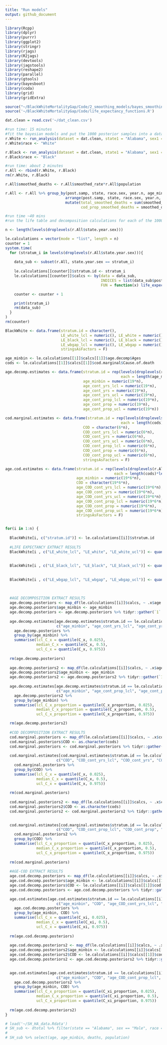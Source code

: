 ```yaml
---
title: "Run models"
output: github_document
---
```


```r
library(Rcpp)
library(dplyr)
library(purrr)
library(ggplot2)
library(stringr)
library(rjags)
library(R2jags) 
library(devtools)
library(jagstools)
library(reshape2)
library(parallel)
library(gtools)
library(bayesboot)
library(coda)
library(grid)
library(gridExtra)
```

```r
source("~/BlackWhiteMortalityGap/Code/2_smoothing_models/bayes_smoothing_functions.R")
source('~/BlackWhiteMortalityGap/Code/life_expectancy_functions.R') 
```

```r
dat.clean = read.csv('~/dat_clean.csv')
```

```r
#run time: 15 minutes
#fit the bayesian models and put the 1000 posterior samples into a data frame
r.White <- run_analysis(dataset = dat.clean, state1 = "Alabama", sex1 = "Male", race1 = "White")
r.White$race <- "White"

r.Black <- run_analysis(dataset = dat.clean, state1 = "Alabama", sex1 = "Male", race1 = "Black")
r.Black$race <- "Black"
```

```r
#run time: about 2 minutes
r.All <- rbind(r.White, r.Black)
rm(r.White, r.Black)

r.All$smoothed_deaths <- r.All$smoothed_rate*r.All$population

r.All <- r.All %>% group_by(post.samp, state, race.sex, year.n, age_minbin) %>%
                           arrange(post.samp, state, race.sex, year.n, age_minbin) %>%
                           mutate(total_smoothed_deaths = sum(smoothed_deaths),
                                  cod_prop_smoothed_deaths = smoothed_deaths/total_smoothed_deaths)
```

```r
#run time ~40 mins
#run the life table and decomposition calculations for each of the 1000 posterior samples

n <- length(levels(droplevels(r.All$state.year.sex)))

le.calculations = vector(mode = "list", length = n)
counter = 1
system.time(
  for (stratum_i in levels(droplevels(r.All$state.year.sex))){
    
    data_sub <- subset(r.All, state.year.sex == stratum_i)  
    
    le.calculations[[counter]]$stratum.id <- stratum_i
    le.calculations[[counter]]$calcs <- by(data = data_sub,
                                           INDICES = list(data_sub$post.samp),
                                           FUN = function(x) life_expectancy_and_gap(data = x))

    counter <- counter + 1

    print(stratum_i)
    rm(data_sub)
  }
)
rm(counter)

```

```r
BlackWhite <- data.frame(stratum.id = character(),
                         LE_white_lcl = numeric(), LE_white = numeric(), LE_white_ucl = numeric(),
                         LE_black_lcl = numeric(), LE_black = numeric(), LE_black_ucl = numeric(),
                         LE_wbgap_lcl = numeric(), LE_wbgap = numeric(), LE_wbgap_ucl = numeric(),
                         stringsAsFactors = F)

age_minbin <- le.calculations[[1]]$calcs[[1]]$age.decomp$Ages
cods <- le.calculations[[1]]$calcs[[1]]$cod.marginal$Cause.of.death

age.decomp.estimates <- data.frame(stratum.id = rep(levels(droplevels(r.All$state.year.sex)), 
                                                    each = length(age_minbin)),
                                   age_minbin = numeric(19*n),
                                   age_cont_yrs_lcl = numeric(19*n), 
                                   age_cont_yrs = numeric(19*n), 
                                   age_cont_yrs_ucl = numeric(19*n),
                                   age_cont_prop_lcl = numeric(19*n), 
                                   age_cont_prop = numeric(19*n), 
                                   age_cont_prop_ucl = numeric(19*n))

cod.marginal.estimates <- data.frame(stratum.id = rep(levels(droplevels(r.All$state.year.sex)), 
                                                    each = length(cods)),
                                   COD = character(6*n),
                                   COD_cont_yrs_lcl = numeric(6*n), 
                                   COD_cont_yrs = numeric(6*n), 
                                   COD_cont_yrs_ucl = numeric(6*n),
                                   COD_cont_prop_lcl = numeric(6*n), 
                                   COD_cont_prop = numeric(6*n), 
                                   COD_cont_prop_ucl = numeric(6*n), 
                                   stringsAsFactors = F)

age.cod.estimates <- data.frame(stratum.id = rep(levels(droplevels(r.All$state.year.sex)), 
                                                 each = length(cods)*length(age_minbin)),
                                age_minbin = numeric(19*6*n),   
                                COD = character(19*6*n),
                                age_COD_cont_yrs_lcl = numeric(19*6*n), 
                                age_COD_cont_yrs = numeric(19*6*n), 
                                age_COD_cont_yrs_ucl = numeric(19*6*n),
                                age_COD_cont_prop_lcl = numeric(19*6*n), 
                                age_COD_cont_prop = numeric(19*6*n), 
                                age_COD_cont_prop_ucl = numeric(19*6*n), 
                                stringsAsFactors = F)


for(i in 1:n) {
  
  BlackWhite[i, c("stratum.id")] <- le.calculations[[i]]$stratum.id  
  
  #LIFE EXPECTANCY EXTRACT RESULTS
  BlackWhite[i , c("LE_white_lcl", "LE_white", "LE_white_ucl")] <- quantile(map_dbl(le.calculations[[i]]$calcs,
                                                                                    ~.x$le.df$LE_White), 
                                                                            c(0.025, 0.5, 0.975))
  BlackWhite[i , c("LE_black_lcl", "LE_black", "LE_black_ucl")] <- quantile(map_dbl(le.calculations[[i]]$calcs,
                                                                                    ~.x$le.df$LE_Black), 
                                                                            c(0.025, 0.5, 0.975))
  BlackWhite[i , c("LE_wbgap_lcl", "LE_wbgap", "LE_wbgap_ucl")] <- quantile(map_dbl(le.calculations[[i]]$calcs,
                                                                                    ~.x$le.df$LE_WBgap), 
                                                                            c(0.025, 0.5, 0.975))
  
  #AGE DECOMPOSITION EXTRACT RESULTS
  age.decomp.posteriors <- map_df(le.calculations[[i]]$calcs, ~ .x$age.decomp$C_x)
  age.decomp.posteriors$age_minbin <- age_minbin
  age.decomp.posteriors <- age.decomp.posteriors %>% tidyr::gather(`1`:`1000`, key = "post.samp", value = "C_x")
  
  age.decomp.estimates[age.decomp.estimates$stratum.id == le.calculations[[i]]$stratum.id, 
                       c("age_minbin", "age_cont_yrs_lcl", "age_cont_yrs", "age_cont_yrs_ucl")] <- 
    age.decomp.posteriors %>% 
    group_by(age_minbin) %>%
    summarise(lcl_C_x = quantile(C_x, 0.025),
              median_C_x = quantile(C_x, 0.5), 
              ucl_C_x = quantile(C_x, 0.975))
  
  rm(age.decomp.posteriors)
  
  age.decomp.posteriors2 <- map_df(le.calculations[[i]]$calcs, ~ .x$age.decomp$C_x_proportion)
  age.decomp.posteriors2$age_minbin <- age_minbin
  age.decomp.posteriors2 <- age.decomp.posteriors2 %>% tidyr::gather(`1`:`1000`, key = "post.samp", value = "C_x_proportion")
  
  age.decomp.estimates[age.decomp.estimates$stratum.id == le.calculations[[i]]$stratum.id, 
                       c("age_minbin", "age_cont_prop_lcl", "age_cont_prop", "age_cont_prop_ucl")] <- 
    age.decomp.posteriors2 %>% 
    group_by(age_minbin) %>%
    summarise(lcl_C_x_proportion = quantile(C_x_proportion, 0.025),
              median_C_x_proportion = quantile(C_x_proportion, 0.5), 
              ucl_C_x_proportion = quantile(C_x_proportion, 0.975))

  rm(age.decomp.posteriors2)
  
  #COD DECOMPOSITION EXTRACT RESULTS
  cod.marginal.posteriors <- map_df(le.calculations[[i]]$calcs, ~ .x$cod.marginal$C_x)
  cod.marginal.posteriors$COD <- as.character(cods)
  cod.marginal.posteriors <- cod.marginal.posteriors %>% tidyr::gather(`1`:`1000`, key = "post.samp", value = "C_x")
  
  cod.marginal.estimates[cod.marginal.estimates$stratum.id == le.calculations[[i]]$stratum.id, 
                       c("COD", "COD_cont_yrs_lcl", "COD_cont_yrs", "COD_cont_yrs_ucl")] <- 
    cod.marginal.posteriors %>% 
    group_by(COD) %>%
    summarise(lcl_C_x = quantile(C_x, 0.025),
              median_C_x = quantile(C_x, 0.5), 
              ucl_C_x = quantile(C_x, 0.975))
  
  rm(cod.marginal.posteriors)
  
  cod.marginal.posteriors2 <- map_df(le.calculations[[i]]$calcs, ~ .x$cod.marginal$C_x_proportion)
  cod.marginal.posteriors2$COD <- as.character(cods)
  cod.marginal.posteriors2 <- cod.marginal.posteriors2 %>% tidyr::gather(`1`:`1000`, key = "post.samp", 
                                                                         value = "C_x_proportion")

  cod.marginal.estimates[cod.marginal.estimates$stratum.id == le.calculations[[i]]$stratum.id,
                       c("COD", "COD_cont_prop_lcl", "COD_cont_prop", "COD_cont_prop_ucl")] <-
    cod.marginal.posteriors2 %>%
    group_by(COD) %>%
    summarise(lcl_C_x_proportion = quantile(C_x_proportion, 0.025),
              median_C_x_proportion = quantile(C_x_proportion, 0.5),
              ucl_C_x_proportion = quantile(C_x_proportion, 0.975))
  
  rm(cod.marginal.posteriors)  
  
  #AGE-COD EXTRACT RESULTS
  age.cod.decomp.posteriors <- map_df(le.calculations[[i]]$calcs, ~ .x$cod.decomp$C_xi)
  age.cod.decomp.posteriors$age_minbin <- le.calculations[[i]]$calcs[[1]]$cod.decomp$Ages
  age.cod.decomp.posteriors$COD <- le.calculations[[i]]$calcs[[1]]$cod.decomp$Cause.of.death
  age.cod.decomp.posteriors <- age.cod.decomp.posteriors %>% tidyr::gather(`1`:`1000`, key = "post.samp", value = "C_xi")

  age.cod.estimates[age.cod.estimates$stratum.id == le.calculations[[i]]$stratum.id,
                       c("age_minbin", "COD", "age_COD_cont_yrs_lcl", "age_COD_cont_yrs", "age_COD_cont_yrs_ucl")] <-
    age.cod.decomp.posteriors %>%
    group_by(age_minbin, COD) %>%
    summarise(lcl_C_x = quantile(C_xi, 0.025),
              median_C_x = quantile(C_xi, 0.5),
              ucl_C_x = quantile(C_xi, 0.975))
  
  rm(age.cod.decomp.posteriors)
  
  age.cod.decomp.posteriors2 <- map_df(le.calculations[[i]]$calcs, ~ .x$cod.decomp$C_xi_proportion)
  age.cod.decomp.posteriors2$age_minbin <- le.calculations[[i]]$calcs[[1]]$cod.decomp$Ages
  age.cod.decomp.posteriors2$COD <- le.calculations[[i]]$calcs[[1]]$cod.decomp$Cause.of.death
  age.cod.decomp.posteriors2 <- age.cod.decomp.posteriors2 %>% tidyr::gather(`1`:`1000`, key = "post.samp", 
                                                                             value = "C_xi_proportion")

  age.cod.estimates[age.cod.estimates$stratum.id == le.calculations[[i]]$stratum.id,
                       c("age_minbin", "COD", "age_COD_cont_prop_lcl", "age_COD_cont_prop", "age_COD_cont_prop_ucl")] <-
    age.cod.decomp.posteriors2 %>%
    group_by(age_minbin, COD) %>%
    summarise(lcl_C_x_proportion = quantile(C_xi_proportion, 0.025),
              median_C_x_proportion = quantile(C_xi_proportion, 0.5),
              ucl_C_x_proportion = quantile(C_xi_proportion, 0.975))
  
  rm(age.cod.decomp.posteriors2)
}
```






```r
# load('~/SH_HA_data.Rdata')
# SH_sub <- dtotal %>% filter(state == "Alabama", sex == "Male", race == "Black", year == 1990)
# 
# SH_sub %>% select(age, age_minbin, deaths, population)
```

